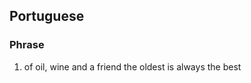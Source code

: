 ==Portuguese==

===Phrase===
{{pt-phrase|[[azeite]] [[vinho]] e [[amigo]] o [[mais]] [[antigo]]}}

# of oil, wine and a friend the oldest is always the best
